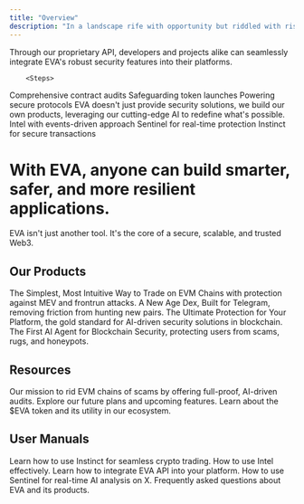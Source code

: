 ```yaml
---
title: "Overview"
description: "In a landscape rife with opportunity but riddled with risk, EVA stands as the unwavering guardian of EVM ecosystems. With our AI-powered, industry-defining security, we're not just protecting Web3; we're empowering its evolution."
---
```



<Columns cols={2}>
  <Card
    title="Seamless Integration"
    icon="memory"
  >
    Through our proprietary API, developers and projects alike can seamlessly integrate EVA's robust security features into their platforms.

        <Steps>
  <Step title="#1">
    Comprehensive contract audits
  </Step>
  <Step title="#2">
    Safeguarding token launches
  </Step>
  <Step title="#3">
    Powering secure protocols
  </Step>
</Steps>
  </Card>
  <Card
    title="Innovative Products"
    icon="palette"
  >
    EVA doesn't just provide security solutions, we build our own products, leveraging our cutting-edge AI to redefine what's possible.
<Steps>
  <Step title="#1">
    Intel with events-driven approach
  </Step>
  <Step title="#2">
    Sentinel for real-time protection
  </Step>
  <Step title="#3">
    Instinct for secure transactions
  </Step>
</Steps>

  </Card>
   
</Columns>
<Card
  >
  <h1 style={{color: '#f7941d', textAlign: 'center'}}>With EVA, anyone can build smarter, safer, and more resilient applications.</h1>
    
  </Card>
  <Warning>EVA isn't just another tool. It's the core of a secure, scalable, and trusted Web3.</Warning>

  <Card img="/tpevadocs.png"></Card>


## Our Products
<Columns cols={2}>
  <Card 
    title="Instinct"
    arrow="true"
    href="/Overview"
  >
  The Simplest, Most Intuitive Way to Trade on EVM Chains with protection against MEV and frontrun attacks.
  </Card>
  <Card 
    title="Intel"
    arrow="true"
    href="/Overview"
  >
  A New Age Dex, Built for Telegram, removing friction from hunting new pairs.
  </Card>
  <Card 
    title="API"
    arrow="true"
    href="/Overview"
  >
  The Ultimate Protection for Your Platform, the gold standard for AI-driven security solutions in blockchain.
  </Card>
  <Card 
    title="Sentinel"
    arrow="true"
    href="/Overview"
  >
  The First AI Agent for Blockchain Security, protecting users from scams, rugs, and honeypots.
  </Card>
</Columns>

## Resources
<Columns cols={3}>
<Card 
    title="Vision"
    arrow="true"
    href="/Overview"
  >
  Our mission to rid EVM chains of scams by offering full-proof, AI-driven audits.
  </Card>
  <Card 
    title="Roadmap"
    arrow="true"
    href="/Overview"
  >
  Explore our future plans and upcoming features.
  </Card>
  <Card 
    title="Tokenomics"
    arrow="true"
    href="/Overview"
  >
  Learn about the $EVA token and its utility in our ecosystem.
  </Card>
</Columns>

## User Manuals
<Columns cols={3}>
<Card 
    title="Instict"
    arrow="true"
    href="/Overview"
  >
  Learn how to use Instinct for seamless crypto trading.
  </Card>
  <Card 
    title="Intel"
    arrow="true"
    href="/Overview"
  >
  How to use Intel effectively.
  </Card>
  <Card 
    title="API"
    arrow="true"
    href="/Overview"
  >
  Learn how to integrate EVA API into your platform.
  </Card>
</Columns>
<Columns cols={2}>
<Card 
    title="Sentinel"
    arrow="true"
    href="/Overview"
  >
  How to use Sentinel for real-time AI analysis on X.
  </Card>
  <Card 
    title="FAQs"
    arrow="true"
    href="/Overview"
  >
  Frequently asked questions about EVA and its products.
  </Card>
</Columns>
